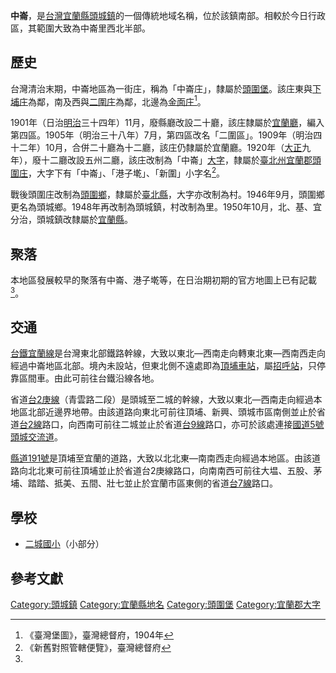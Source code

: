 {{noteTA
|1 = zh-cn:庄; zh-hk:庄; zh-tw:庄;
}}
'''中崙'''，是[[台灣|台灣]][[宜蘭縣|宜蘭縣]][[頭城鎮|頭城鎮]]的一個傳統地域名稱，位於該鎮南部。相較於今日行政區，其範圍大致為中崙里西北半部。

==歷史==
台灣清治末期，中崙地區為一街庄，稱為「中崙庄」，隸屬於[[頭圍堡|頭圍堡]]。該庄東與[[下埔庄|下埔庄]]為鄰，南及西與[[二圍庄|二圍庄]]為鄰，北邊為[[金面庄|金面庄]]<ref name="臺灣堡圖">《臺灣堡圖》，臺灣總督府，1904年</ref>。

1901年（日治[[明治|明治]]三十四年）11月，廢縣廳改設二十廳，該庄隸屬於[[宜蘭廳|宜蘭廳]]，編入第四區。1905年（明治三十八年）7月，第四區改名「二圍區」。1909年（明治四十二年）10月，合併二十廳為十二廳，該庄仍隸屬於宜蘭廳。1920年（[[大正|大正]]九年），廢十二廳改設五州二廳，該庄改制為「中崙」[[大字|大字]]，隸屬於[[臺北州|臺北州]][[宜蘭郡|宜蘭郡]][[頭圍庄|頭圍庄]]，大字下有「中崙」、「港子墘」、「新圍」小字名<ref>《新舊對照管轄便覽》，臺灣總督府</ref>。

戰後頭圍庄改制為[[頭圍鄉|頭圍鄉]]，隸屬於[[臺北縣|臺北縣]]，大字亦改制為村。1946年9月，頭圍鄉更名為頭城鄉。1948年再改制為頭城鎮，村改制為里。1950年10月，北、基、宜分治，頭城鎮改隸屬於[[宜蘭縣|宜蘭縣]]。

==聚落==
本地區發展較早的聚落有中崙、港子墘等，在日治期初期的官方地圖上已有記載<ref name="臺灣堡圖"/>。

==交通==
[[台鐵|台鐵]][[宜蘭線|宜蘭線]]是台灣東北部鐵路幹線，大致以東北—西南走向轉東北東—西南西走向經過中崙地區北部。境內未設站，但東北側不遠處即為[[頂埔車站_(宜蘭縣)|頂埔車站]]，屬[[招呼站_(台鐵)|招呼站]]，只停靠區間車。由此可前往台鐵沿線各地。

省道[[台2庚線|台2庚線]]（青雲路二段）是頭城至二城的幹線，大致以東北—西南走向經過本地區北部近邊界地帶。由該道路向東北可前往頂埔、新興、頭城市區南側並止於省道[[台2線|台2線]]路口，向西南可前往二城並止於省道[[台9線|台9線]]路口，亦可於該處連接[[蔣渭水高速公路|國道5號]][[頭城交流道|頭城交流道]]。

[[縣道191號|縣道191號]]是頂埔至宜蘭的道路，大致以北北東—南南西走向經過本地區。由該道路向北北東可前往頂埔並止於省道台2庚線路口，向南南西可前往大塭、五股、茅埔、踏踏、抵美、五間、壯七並止於宜蘭市區東側的省道[[台7線|台7線]]路口。

==學校==
*[[二城國小|二城國小]]（小部分）

== 參考文獻 ==
{{reflist}}

{{宜蘭郡}}

[[Category:頭城鎮|Category:頭城鎮]]
[[Category:宜蘭縣地名|Category:宜蘭縣地名]]
[[Category:頭圍堡|Category:頭圍堡]]
[[Category:宜蘭郡大字|Category:宜蘭郡大字]]